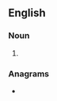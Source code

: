==English==

===Noun===
{{head|en|noun form}}

# {{plural of|preceptor|lang=en}}

===Anagrams===
* {{anagrams|en|a=ceeopprrst|perceptors}}